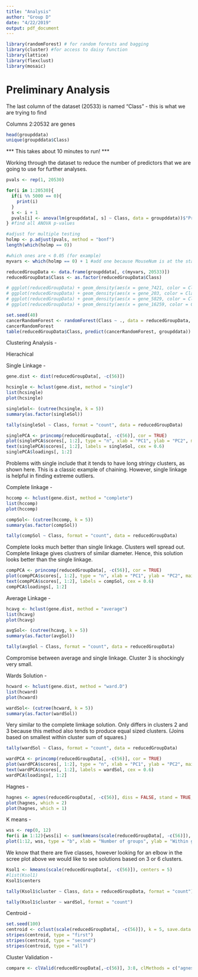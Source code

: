 ```yaml
---
title: "Analysis"
author: "Group D"
date: "4/22/2019"
output: pdf_document
---
```



```r
library(randomForest) # for random forests and bagging
library(cluster) #for access to daisy function
library(lattice)
library(flexclust)
library(mosaic) 
```

# Preliminary Analysis

The last column of the dataset (20533) is named "Class" - this is what we are trying to find

Columns 2:20532 are genes

```r
head(groupddata)
unique(groupddata$Class)
```


*** This takes about 10 minutes to run! ***

Working through the dataset to reduce the number of predictors that we are going to use for further analyses.

```r
pvals <- rep(1, 20530)

for(i in 1:20530){
  if(i %% 5000 == 0){
    print(i)
  }
  s <- i + 1
  pvals[i] <- anova(lm(groupddata[, s] ~ Class, data = groupddata))$"Pr(>F)"[1]
} #find all ANOVA p-values

#adjust for multiple testing
holmp <- p.adjust(pvals, method = "bonf")
length(which(holmp == 0))

#which ones are < 0.05 (for example)
myvars <- which(holmp == 0) + 1 #add one because MouseNum is at the start and was skipped

reducedGroupData <- data.frame(groupddata[, c(myvars, 20533)])
reducedGroupData$Class <- as.factor(reducedGroupData$Class)

# ggplot(reducedGroupData) + geom_density(aes(x = gene_7421, color = Class))
# ggplot(reducedGroupData) + geom_density(aes(x = gene_203, color = Class))
# ggplot(reducedGroupData) + geom_density(aes(x = gene_5829, color = Class))
# ggplot(reducedGroupData) + geom_density(aes(x = gene_16259, color = Class))

```





```r
set.seed(40)
cancerRandomForest <- randomForest(Class ~ ., data = reducedGroupData, mtry = 10, ntree = 100, importance = T, proximity = T)
cancerRandomForest
table(reducedGroupData$Class, predict(cancerRandomForest, groupddata))
```



Clustering Analysis - 

Hierachical 

Single Linkage  - 

```r
gene.dist <- dist(reducedGroupData[, -c(56)])
```

```r
hcsingle <- hclust(gene.dist, method = "single")
list(hcsingle)
plot(hcsingle)
```

```r
singleSol<- (cutree(hcsingle, k = 5))
summary(as.factor(singleSol))
```


```r
tally(singleSol ~ Class, format = "count", data = reducedGroupData)
```


```r
singlePCA <- princomp(reducedGroupData[, -c(56)], cor = TRUE)
plot(singlePCA$scores[, 1:2], type = "n", xlab = "PC1", ylab = "PC2", main = "Single Five cluster solution") #blank!
text(singlePCA$scores[, 1:2], labels = singleSol, cex = 0.6)
singlePCA$loadings[, 1:2]
```
Problems with single include that it tends to have long stringy clusters, as shown here. This is a classic example of chaining. However, single linkage is helpful in finding extreme outliers. 


Complete linkage - 

```r
hccomp <- hclust(gene.dist, method = "complete")
list(hccomp)
plot(hccomp)
```

```r
compSol<- (cutree(hccomp, k = 5))
summary(as.factor(compSol))
```

```r
tally(compSol ~ Class, format = "count", data = reducedGroupData)
```

Complete looks much better than single linkage. Clusters well spread out. Complete linkage gives clustrers of similar diameter. Hence, this solution looks better than the single linkage. 

```r
compPCA <- princomp(reducedGroupData[, -c(56)], cor = TRUE)
plot(compPCA$scores[, 1:2], type = "n", xlab = "PC1", ylab = "PC2", main = "Complete Linkage's Five cluster solution") 
text(compPCA$scores[, 1:2], labels = compSol, cex = 0.6)
compPCA$loadings[, 1:2]
```

Average Linkage - 
```r
hcavg <- hclust(gene.dist, method = "average")
list(hcavg)
plot(hcavg)
```


```r
avgSol<- (cutree(hcavg, k = 5))
summary(as.factor(avgSol))
```


```r
tally(avgSol ~ Class, format = "count", data = reducedGroupData)
```
Compromise between average and single linkage. Cluster 3 is shockingly very small. 

Wards Solution - 

```r
hcward <- hclust(gene.dist, method = "ward.D")
list(hcward)
plot(hcward)
```

```r
wardSol<- (cutree(hcward, k = 5))
summary(as.factor(wardSol))
```
Very similar to the complete limkage solution. Only differs in clusters 2 and 3 because this method also tends to produce equal sized clusters. (Joins based on smallest within cluster sum of squares.)

```r
tally(wardSol ~ Class, format = "count", data = reducedGroupData)
```


```r
wardPCA <- princomp(reducedGroupData[, -c(56)], cor = TRUE)
plot(wardPCA$scores[, 1:2], type = "n", xlab = "PC1", ylab = "PC2", main = "Ward's Five cluster solution")
text(wardPCA$scores[, 1:2], labels = wardSol, cex = 0.6)
wardPCA$loadings[, 1:2]
```


Hagnes - 


```r
hagnes <- agnes(reducedGroupData[, -c(56)], diss = FALSE, stand = TRUE, method = "ward")
plot(hagnes, which = 2)
plot(hagnes, which = 1) 
```



K means - 

```r
wss <- rep(0, 12) 
for(i in 1:12){wss[i] <- sum(kmeans(scale(reducedGroupData[, -c(56)]), centers = i)$withinss)}                   
plot(1:12, wss, type = "b", xlab = "Number of groups", ylab = "Within groups sum of squares")
```

We know that there are five classes, however looking for an elbow in the scree plot above we would like to see solutions based on 3 or 6 clusters. 


```r
Ksol1 <- kmeans(scale(reducedGroupData[, -c(56)]), centers = 5) 
#list(Ksol1)
Ksol1$centers
```

```r
tally(Ksol1$cluster ~ Class, data = reducedGroupData, format = "count")
```

```r
tally(Ksol1$cluster ~ wardSol, format = "count")
```

Centroid - 

```r
set.seed(100)
centroid <- cclust(scale(reducedGroupData[, -c(56)]), k = 5, save.data = TRUE)
stripes(centroid, type = "first") 
stripes(centroid, type = "second") 
stripes(centroid, type = "all")
```


Cluster Validation - 

```r
compare <- clValid(reducedGroupData[,-c(56)], 3:8, clMethods = c("agnes", "kmeans", "diana", "pam", "clara"), metric = "euclidean", method = "complete")
```



